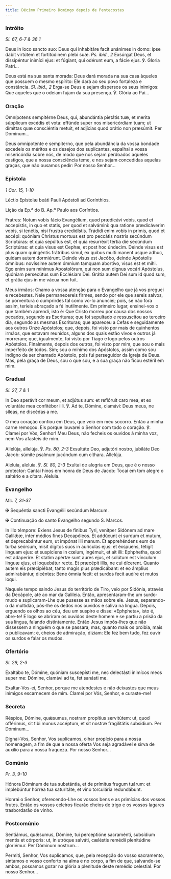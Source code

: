 ```yaml
---
title: Décimo Primeiro Domingo depois de Pentecostes
---
```


### Intróito

<em>Sl. 67, 6-7 & 36 1</em>

<div class="side-by-side not-content">

Deus in loco sancto suo: Deus qui inhabitáre facit unánimes in domo: ipse dabit virtútem et fortitúdinem plebi suæ. <em>Ps. ibid., 2</em> Exsúrgat Deus, et dissipéntur inimíci ejus: et fúgiant, qui odérunt eum, a fácie ejus. ℣. Gloria Patri...

Deus está na sua santa morada: Deus dará morada na sua casa àqueles que possuem o mesmo espírito: Ele dará ao seu povo fortaleza e constância. <em>Sl. ibid., 2</em> Erga-se Deus e sejam dispersos os seus inimigos: Que aqueles que o odeiam fujam da sua presença. ℣. Glória ao Pai...

</div>

### Oração

<div class="side-by-side not-content">

Omnípotens sempitérne Deus, qui, abundántia pietátis tuæ, et merita súpplicum excédis et vota: effúnde super nos misericórdiam tuam; ut dimíttas quæ consciéntia metuit, et adjícias quod orátio non præsúmit. Per Dóminum...

Deus omnipotente e sempiterno, que pela abundância da vossa bondade excedeis os méritos e os desejos dos suplicantes, espalhai a vossa misericórdia sobre nós, de modo que nos sejam perdoados aqueles castigos, que a nossa consciência teme, e nos sejam concedidas aquelas graças, que não ousamos pedir: Por nosso Senhor...

</div>

### Epístola

<em>1 Cor. 15, 1-10</em>

<div class="side-by-side not-content">

Léctio Epístolæ beáti Pauli Apóstoli ad Corínthios.

Lição da Ep.ª do B. Ap.º Paulo aos Coríntios.

Fratres: Notum vobis fácio Evangélium, quod prædicávi vobis, quod et accepístis, in quo et statis, per quod et salvámini: qua ratione prædicáverim vobis, si tenétis, nisi frustra credidístis. Trádidi enim vobis in primis, quod et accépi: quóniam Christus mortuus est pro peccátis nostris secúndum Scriptúras: et quia sepúltus est, et quia resurréxit tértia die secúndum Scriptúras: et quia visus est Cephæ, et post hoc úndecim. Deinde visus est plus quam quingéntis frátribus simul, ex quibus multi manent usque adhuc, quidam autem dormiérunt. Deinde visus est Jacóbo, deinde Apóstolis ómnibus: novíssime autem ómnium tamquam abortívo, visus est et mihi. Ego enim sum mínimus Apostolórum, qui non sum dignus vocári Apóstolus, quóniam persecútus sum Ecclésiam Dei. Grátia autem Dei sum id quod sum, et grátia ejus in me vácua non fuit.

Meus irmãos: Chamo a vossa atenção para o Evangelho que já vos preguei e recebestes. Nele permanecereis firmes, sendo por ele que sereis salvos, se porventura o cumprirdes tal como vo-lo anunciei; pois, se não fora assim, teríeis abraçado a fé inutilmente. Em primeiro lugar, ensinei-vos o que também aprendi, isto é: Que Cristo morreu por causa dos nossos pecados, segundo as Escrituras; que foi sepultado e ressuscitou ao terceiro dia, segundo as mesmas Escrituras; que apareceu a Cefas e seguidamente aos outros Onze Apóstolos; que, depois, foi visto por mais de quinhentos irmãos, que estavam reunidos, alguns dos quais estão vivos e outros já morreram; que, igualmente, foi visto por Tiago e logo pelos outros Apóstolos. Finalmente, depois dos outros, foi visto por mim, que sou o mais imperfeito de todos. Sim; sou o mínimo dos Apóstolos, assim como sou indigno de ser chamado Apóstolo, pois fui perseguidor da Igreja de Deus. Mas, pela graça de Deus, sou o que sou, e a sua graça não ficou estéril em mim.

</div>

### Gradual

<em>Sl. 27, 7 & 1</em>

<div class="side-by-side not-content">

In Deo sperávit cor meum, et adjútus sum: et reflóruit caro mea, et ex voluntáte mea confitébor illi. ℣. Ad te, Dómine, clamávi: Deus meus, ne síleas, ne discédas a me.

O meu coração confiou em Deus, que veio em meu socorro. Então a minha carne remoçou. Eis porque louvarei o Senhor com todo o coração. ℣. Clamei por Vós, Senhor! Meu Deus, não fecheis os ouvidos à minha voz, nem Vos afasteis de mim.

Allelúja, allelúja. ℣. <em>Ps. 80, 2-3</em> Exsultáte Deo, adjutóri nostro, jubiláte Deo Jacob: súmite psalmum jucúndum cum cíthara. Allelúja.

Aleluia, aleluia. ℣. <em>Sl. 80, 2-3</em> Exultai de alegria em Deus, que é o nosso protector: Cantai hinos em honra de Deus de Jacob: Tocai em tom alegre o saltério e a cítara. Aleluia.

</div>

### Evangelho

<em>Mc. 7, 31-37</em>

<div class="side-by-side not-content">

<span class="cross text-red-500">✠</span> Sequéntia sancti Evangélii secúndum Marcum.

<span class="cross text-red-500">✠</span> Continuação do santo Evangelho segundo S. Marcos.

In illo témpore: Exiens Jesus de fínibus Tyri, venitper Sidónem ad mare Galilǽæ, inter médios fines Decapóleos. Et addúcunt ei surdum et mutum, et deprecabántur eum, ut impónat illi manum. Et apprehéndens eum de turba seórsum, misit dígitos suos in aurículas ejus: et éxspuens, tétigit linguam ejus: et suspíciens in cœlum, ingémuit, et ait illi: Ephphetha, quod est adaperíre. Et statim apértæ sunt aures ejus, et solútum est vínculum linguæ ejus, et loquebátur recte. Et præcépit illis, ne cui dícerent. Quanto autem eis præcipiébat, tanto magis plus prædicábant: et eo ámplius admirabántur, dicéntes: Bene ómnia fecit: et surdos fecit audíre et mutos loqui.

Naquele tempo saindo Jesus do território de Tiro, veio por Sidónia, através da Decápole, até ao mar da Galileia. Então, apresentaram-lhe um surdo-mudo e suplicaram-Lhe que pusesse as mãos sobre ele. Jesus, separando-o da multidão, pôs-lhe os dedos nos ouvidos e saliva na língua. Depois, erguendo os olhos ao céu, deu um suspiro e disse: «Ephpheta», isto é, abre-te! E logo se abriram os ouvidos deste homem e se partiu a prisão da sua língua, falando distintamente. Então Jesus impôs-lhes que não dissessem a ninguém o que se passara; mas, quanto mais os proibia, mais o publicavam; e, cheios de admiração, diziam: Ele fez bem tudo, fez ouvir os surdos e falar os mudos.

</div>

### Ofertório

<em>Sl. 29, 2-3</em>

<div class="side-by-side not-content">

Exaltábo te, Dómine, quóniam suscepísti me, nec delectásti inimícos meos super me: Dómine, clamávi ad te, fet sanásti me.

Exaltar-Vos-ei, Senhor, porque me atendestes e não deixastes que meus inimigos escarnecem de mim. Clamei por Vós, Senhor, e curaste-me!

</div>

### Secreta

<div class="side-by-side not-content">

Réspice, Dómine, quǽsumus, nostram propítius servitútem: ut, quod offérimus, sit tibi munus accéptum, et sit nostræ fragilitátis subsidium. Per Dóminum...

Dignai-Vos, Senhor, Vos suplicamos, olhar propício para a nossa homenagem, a fim de que a nossa oferta Vos seja agradável e sirva de auxílio para a nossa fraqueza. Por nosso Senhor...

</div>

### Comúnio

<em>Pr. 3, 9-10</em>

<div class="side-by-side not-content">

Hónora Dóminum de tua substántia, et de prímitus frugum tuárum: et implebúntur hórrea tua saturitáte, et vino torculária redundábunt.

Honrai o Senhor, oferecendo-Lhe os vossos bens e as primícias dos vossos frutos. Então os vossos celeiros ficarão cheios de trigo e os vossos lagares trasbordarão de vinho.

</div>

### Postcomúnio

<div class="side-by-side not-content">

Sentiámus, quǽsumus, Dómine, tui perceptióne sacraménti, subsídium mentis et córporis: ut, in utróque salváti, cæléstis remédii plenitúdine gloriémur. Per Dóminum nostrum...

Permiti, Senhor, Vos suplicamos, que, pela recepção do vosso sacramento, sintamos o vosso conforto na alma e no corpo, a fim de que, salvando-se ambos, possamos gozar na glória a plenitude deste remédio celestial. Por nosso Senhor...

</div>
